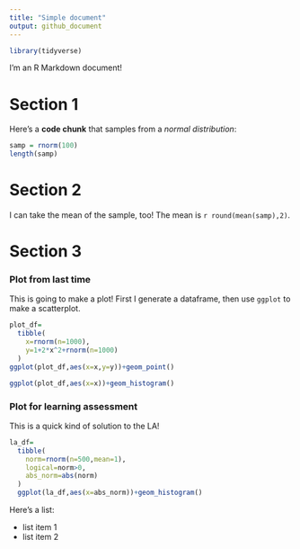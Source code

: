 ```yaml
---
title: "Simple document"
output: github_document
---
```


```r
library(tidyverse)
```


I'm an R Markdown document! 

# Section 1

Here's a **code chunk** that samples from 
a _normal distribution_:

```r
samp = rnorm(100)
length(samp)
```

# Section 2

I can take the mean of the sample, too!
The mean is `r round(mean(samp),2)`.

# Section 3
### Plot from last time

This is going to make a plot! First I generate a dataframe, then use `ggplot` to make a scatterplot.

<!--eval=FALSE, message=FALSE, echo=FALSE-->

```r
plot_df=
  tibble(
    x=rnorm(n=1000),
    y=1+2*x^2+rnorm(n=1000)
  )
ggplot(plot_df,aes(x=x,y=y))+geom_point()
```

```r
ggplot(plot_df,aes(x=x))+geom_histogram()
```

### Plot for learning assessment

This is a quick kind of solution to the LA!
```r
la_df=
  tibble(
    norm=rnorm(n=500,mean=1),
    logical=norm>0,
    abs_norm=abs(norm)
  )
  ggplot(la_df,aes(x=abs_norm))+geom_histogram()
```

Here's a list:

* list item 1
* list item 2
